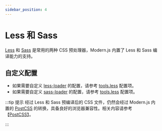 ```yaml
---
sidebar_position: 4
---
```


# Less 和 Sass

[Less](https://lesscss.org/) 和 [Sass](https://sass-lang.com/) 是常用的两种 CSS 预处理器，Modern.js 内置了 Less 和 Sass 编译能力的支持。

## 自定义配置

- 如果需要自定义 [less-loader](https://github.com/webpack-contrib/less-loader) 的配置，请参考 [tools.less](/configure/app/tools/less) 配置项。
- 如果需要自定义 [sass-loader](https://github.com/webpack-contrib/sass-loader) 的配置，请参考 [tools.less](/configure/app/tools/sass) 配置项。

:::tip 提示
经过 Less 和 Sass 预编译后的 CSS 文件，仍然会经过 Modern.js 内置的 [PostCSS](https://postcss.org/) 的转换，具备良好的浏览器兼容性。相关内容请参考【[PostCSS](/guides/css/postcss)】。

:::
